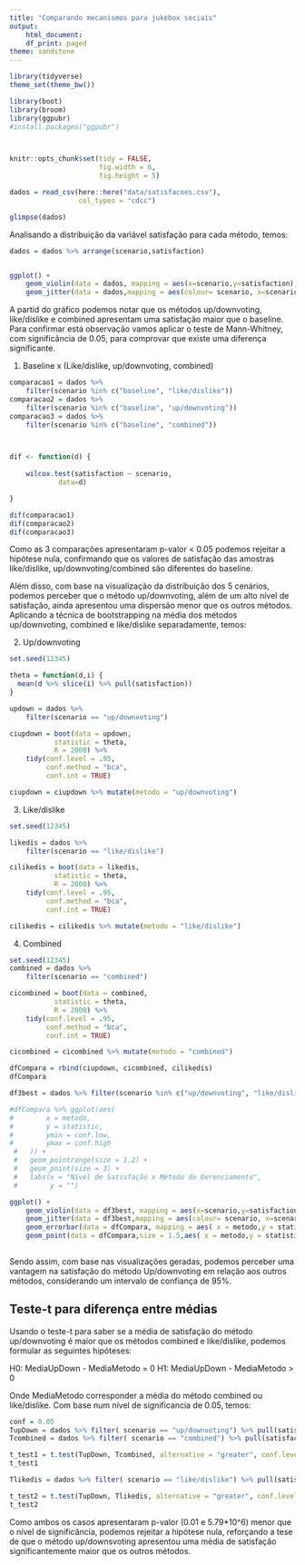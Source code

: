 ```yaml
---
title: "Comparando mecanismos para jukebox sociais"
output:
    html_document:
    df_print: paged
theme: sandstone
---
```


```r
library(tidyverse)
theme_set(theme_bw())

library(boot)
library(broom)
library(ggpubr)
#install.packages("ggpubr")



knitr::opts_chunk$set(tidy = FALSE,
                      fig.width = 6,
                      fig.height = 5)

```

```r
dados = read_csv(here::here("data/satisfacoes.csv"), 
                 col_types = "cdcc") 

glimpse(dados)
```

Analisando a distribuição da variável satisfação para cada método, temos:

```r

dados = dados %>% arrange(scenario,satisfaction)


ggplot() + 
    geom_violin(data = dados, mapping = aes(x=scenario,y=satisfaction),alpha = 1,colour = "gray")+
    geom_jitter(data = dados,mapping = aes(colour= scenario, x=scenario,y=satisfaction),alpha = 0.5,size = 2,height = 0.05, width = 0.1, show.legend = FALSE)

```

A partid do gráfico podemos notar que os métodos up/downvoting, like/dislike e combined apresentam uma satisfação maior que o baseline. Para confirmar está observação vamos aplicar o teste de Mann-Whitney, com significância de 0.05, para comprovar que existe uma diferença significante.  


1. Baseline x (Like/dislike, up/downvoting, combined)

```r
comparacao1 = dados %>% 
    filter(scenario %in% c("baseline", "like/dislike"))
comparacao2 = dados %>% 
    filter(scenario %in% c("baseline", "up/downvoting"))
comparacao3 = dados %>% 
    filter(scenario %in% c("baseline", "combined"))



dif <- function(d) {
    
    wilcox.test(satisfaction ~ scenario,
            data=d)

}

dif(comparacao1)
dif(comparacao2)
dif(comparacao3)
```

Como as 3 comparações apresentaram p-valor < 0.05 podemos rejeitar a hipótese nula, confirmando que os valores de satisfação das amostras like/dislike, up/downvoting/combined são diferentes do baseline.


Além disso, com base na visualização da distribuição dos 5 cenários, podemos perceber que o método up/downvoting, além de um alto nível de satisfação, ainda apresentou uma dispersão menor que os outros métodos. Aplicando a técnica de bootstrapping na média dos métodos up/downvoting, combined e like/dislike separadamente, temos: 

2. Up/downvoting

```r
set.seed(12345)

theta = function(d,i) {
  mean(d %>% slice(i) %>% pull(satisfaction)) 
}

updown = dados %>% 
    filter(scenario == "up/downvoting")

ciupdown = boot(data = updown,
           statistic = theta,
           R = 2000) %>%
    tidy(conf.level = .95,
         conf.method = "bca",
         conf.int = TRUE)

ciupdown = ciupdown %>% mutate(metodo = "up/downvoting")

```

3. Like/dislike

```r
set.seed(12345)

likedis = dados %>% 
    filter(scenario == "like/dislike")

cilikedis = boot(data = likedis,
           statistic = theta,
           R = 2000) %>%
    tidy(conf.level = .95,
         conf.method = "bca",
         conf.int = TRUE)

cilikedis = cilikedis %>% mutate(metodo = "like/dislike")
```

4. Combined

```r
set.seed(12345)
combined = dados %>% 
    filter(scenario == "combined")

cicombined = boot(data = combined,
           statistic = theta,
           R = 2000) %>%
    tidy(conf.level = .95,
         conf.method = "bca",
         conf.int = TRUE)

cicombined = cicombined %>% mutate(metodo = "combined")
```


```r
dfCompara = rbind(ciupdown, cicombined, cilikedis)
dfCompara

df3best = dados %>% filter(scenario %in% c("up/downvoting", "like/dislike","combined"))

#dfCompara %>% ggplot(aes(
#        x = metodo,
#        y = statistic,
#        ymin = conf.low,
#        ymax = conf.high
 #   )) +
 #   geom_pointrange(size = 1.2) +
 #   geom_point(size = 3) + 
 #   labs(x = "Nível de Satisfação x Método de Gerenciamento", 
 #        y = "")

ggplot() + 
    geom_violin(data = df3best, mapping = aes(x=scenario,y=satisfaction),colour = "gray")+
    geom_jitter(data = df3best,mapping = aes(colour= scenario, x=scenario,y=satisfaction),alpha = 0.8,size = 2,height = 0.05, width = 0.1, show.legend = FALSE)+
    geom_errorbar(data = dfCompara, mapping = aes( x = metodo,y = statistic,ymin = conf.low,ymax = conf.high),width = 0.2)+ 
    geom_point(data = dfCompara,size = 1.5,aes( x = metodo,y = statistic) ) 
   
```

Sendo assim, com base nas visualizações geradas, podemos perceber uma vantagem na satisfação do método Up/downvoting em relação aos outros métodos, considerando um intervalo de confiança de 95%.

## Teste-t para diferença entre médias

Usando o teste-t para saber se a média de satisfação do método up/downvoting é maior que os métodos combined e like/dislike, podemos formular as seguintes hipóteses:

H0: MediaUpDown - MediaMetodo = 0
H1: MediaUpDown - MediaMetodo > 0

Onde MediaMetodo corresponder a média do método combined ou like/dislike. Com base num nível de significancia de 0.05, temos:

```r
conf = 0.05
TupDown = dados %>% filter( scenario == "up/downvoting") %>% pull(satisfaction)
Tcombined = dados %>% filter( scenario == "combined") %>% pull(satisfaction)

t_test1 = t.test(TupDown, Tcombined, alternative = "greater", conf.level = conf)
t_test1

```

```r

Tlikedis = dados %>% filter( scenario == "like/dislike") %>% pull(satisfaction)

t_test2 = t.test(TupDown, Tlikedis, alternative = "greater", conf.level = conf)
t_test2

```


Como ambos os casos apresentaram p-valor (0.01 e 5.79*10^6) menor que o nível de significância, podemos rejeitar a hipótese nula, reforçando a tese de que o método up/downsvoting apresentou uma média de satisfação significantemente maior que os outros métodos.

